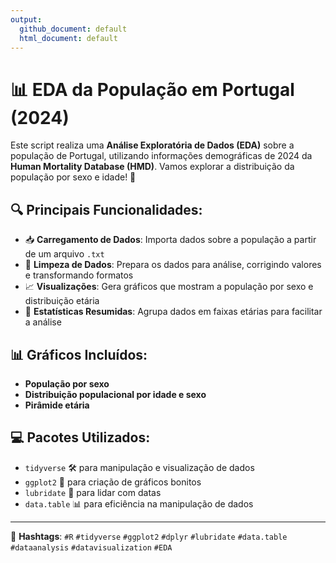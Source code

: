 ---
output:
  github_document: default
  html_document: default
---
# 📊 EDA da População em Portugal (2024)

Este script realiza uma **Análise Exploratória de Dados (EDA)** sobre a população de Portugal, utilizando informações demográficas de 2024 da **Human Mortality Database (HMD)**. Vamos explorar a distribuição da população por sexo e idade! 🎉

## 🔍 Principais Funcionalidades:

- 📥 **Carregamento de Dados**: Importa dados sobre a população a partir de um arquivo `.txt`
- 🧹 **Limpeza de Dados**: Prepara os dados para análise, corrigindo valores e transformando formatos
- 📈 **Visualizações**: Gera gráficos que mostram a população por sexo e distribuição etária
- 🔎 **Estatísticas Resumidas**: Agrupa dados em faixas etárias para facilitar a análise

## 📊 Gráficos Incluídos:

- **População por sexo**
- **Distribuição populacional por idade e sexo**
- **Pirâmide etária**

## 💻 Pacotes Utilizados:

- `tidyverse` 🛠️ para manipulação e visualização de dados  
- `ggplot2` 🎨 para criação de gráficos bonitos  
- `lubridate` 📅 para lidar com datas  
- `data.table` 📊 para eficiência na manipulação de dados  

---

🔗 **Hashtags**: `#R` `#tidyverse` `#ggplot2` `#dplyr` `#lubridate` `#data.table` `#dataanalysis` `#datavisualization` `#EDA`
